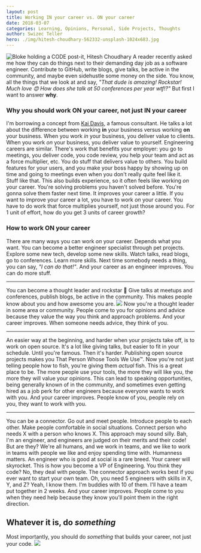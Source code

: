 ```yaml
---
layout: post
title: Working IN your career vs. ON your career
date: 2018-03-07
categories: Learning, Opinions, Personal, Side Projects, Thoughts
author: Swizec Teller
hero: ./img/hitesh-choudhary-562332-unsplash-1024x683.jpg
---
```


![Bloke holding a CODE post-it, Hitesh Choudhary](./img/hitesh-choudhary-562332-unsplash-1024x683.jpg) A reader recently asked me how they can do things next to their demanding day job as a software engineer. Contribute to GitHub, write blogs, give talks, be active in the community, and maybe even sidehustle some money on the side. You know, all the things that we look at and say, _"That dude is amazing! Rockstar! Much love 😍 How does she talk at 50 conferences per year wtf!?"_ But first I want to answer **why**.

### Why you should work ON your career, not just IN your career

I'm borrowing a concept from [Kai Davis](https://kaidavis.com/), a famous consultant. He talks a lot about the difference between working **in** your business versus working **on** your business. When you work _in_ your business, you deliver value to clients. When you work _on_ your business, you deliver value to yourself. Engineering careers are similar. There's work that benefits your employer: you go to meetings, you deliver code, you code review, you help your team and act as a force multiplier, etc. You do stuff that delivers value to others. You build features for your users, and you make your boss happy by showing up on time and going to meetings even when you don't really quite feel like it. Stuff like that. This also builds experience, so it often feels like working _on_ your career. You're solving problems you haven't solved before. You're gonna solve them faster next time. It improves your career a little. If you want to improve your career a lot, you have to work _on_ your career. You have to do work that force multiplies yourself, not just those around you. For 1 unit of effort, how do you get 3 units of career growth?

### How to work ON your career

There are many ways you can work _on_ your career. Depends what you want. You can become a better engineer specialist through pet projects. Explore some new tech, develop some new skills. Watch talks, read blogs, go to conferences. Learn more skills. Next time somebody needs a thing, you can say, _"I can do that!"_. And your career as an engineer improves. You can do more stuff.

* * *

You can become a thought leader and rockstar 🤘 Give talks at meetups and conferences, publish blogs, be active in the community. This makes people know about you and how awesome you are. [![](./img/0*t__Nj5wNw8YSYzKp.jpg)](https://medium.com/@swizec/how-to-get-lucky-263c1808f66a) Now you're a thought leader in some area or community. People come to you for opinions and advice because they value the way you think and approach problems. And your career improves. When someone needs advice, they think of you.

* * *

An easier way at the beginning, and harder when your projects take off, is to work on open source. It's a lot like giving talks, but easier to fit in your schedule. Until you're famous. Then it's harder. Publishing open source projects makes you That Person Whose Tools We Use™. Now you're not just telling people how to fish, you're giving them _actual_ fish. This is a great place to be. The more people use your tools, the more they will like you, the more they will value your opinions. This can lead to speaking opportunities, being generally known of in the community, and sometimes even getting hired as a job perk for other engineers because everyone wants to work with you. And your career improves. People know of you, people rely on you, they want to work with you.

* * *

You can be a connector. Go out and meet people. Introduce people to each other. Make people comfortable in social situations. Connect person who needs X with a person who knows X. This approach may sound silly. Bah, I'm an engineer, and engineers are judged on their merits and their code! But are they? We're all humans, and we work in teams, and we like to work in teams with people we like and enjoy spending time with. Humanness matters. An engineer who is good at social is a rare breed. Your career will skyrocket. This is how you become a VP of Engineering. You think they code? No, they deal with people. The connector approach works best if you ever want to start your own team. Oh, you need 5 engineers with skills in X, Y, and Z? Yeah, I know them. I'm buddies with 10 of them. I'll have a team put together in 2 weeks. And your career improves. People come to you when they need help because they know you'll point them in the right direction.

## Whatever it is, do _something_

Most importantly, you should do _something_ that builds your career, not just your code. ![](./img/giphy.gif)

